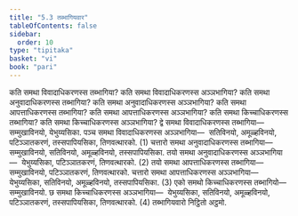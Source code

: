 ```yaml
---
title: "5.3 तब्भागियवार"
tableOfContents: false
sidebar:
  order: 10
type: "tipitaka"
basket: "vi"
book: "pari"
---
```



<DynamicBreadcrumb />

<Division number="298" book="pari">

<Paragraph number="1255" book="pari">
कति समथा विवादाधिकरणस्स तब्भागिया? कति समथा विवादाधिकरणस्स अञ्ञभागिया? कति समथा अनुवादाधिकरणस्स तब्भागिया? कति समथा अनुवादाधिकरणस्स अञ्ञभागिया? कति समथा आपत्ताधिकरणस्स तब्भागिया? कति समथा आपत्ताधिकरणस्स अञ्ञभागिया? कति समथा किच्चाधिकरणस्स तब्भागिया? कति समथा किच्चाधिकरणस्स अञ्ञभागिया?
</Paragraph>

<Paragraph number="1256" book="pari">
द्वे समथा विवादाधिकरणस्स तब्भागिया—  सम्मुखाविनयो, येभुय्यसिका. पञ्च समथा विवादाधिकरणस्स अञ्ञभागिया—  सतिविनयो, अमूळ्हविनयो, पटिञ्ञातकरणं, तस्सपापियसिका, तिणवत्थारको. (1)
</Paragraph>

<Paragraph number="1257" book="pari">
चत्तारो समथा अनुवादाधिकरणस्स तब्भागिया—  सम्मुखाविनयो, सतिविनयो, अमूळ्हविनयो, तस्सपापियसिका. तयो समथा अनुवादाधिकरणस्स अञ्ञभागिया—  येभुय्यसिका, पटिञ्ञातकरणं, तिणवत्थारको. (2)
</Paragraph>

<Paragraph number="1258" book="pari">
तयो समथा आपत्ताधिकरणस्स तब्भागिया—  सम्मुखाविनयो, पटिञ्ञातकरणं, तिणवत्थारको. चत्तारो समथा आपत्ताधिकरणस्स अञ्ञभागिया—  येभुय्यसिका, सतिविनयो, अमूळ्हविनयो, तस्सपापियसिका. (3)
</Paragraph>

<Paragraph number="1259" book="pari">
एको समथो किच्चाधिकरणस्स तब्भागियो—  सम्मुखाविनयो. छ समथा किच्चाधिकरणस्स अञ्ञभागिया—  येभुय्यसिका, सतिविनयो, अमूळ्हविनयो, पटिञ्ञातकरणं, तस्सपापियसिका, तिणवत्थारको. (4)

</Paragraph>
</Division>

<Paragraph number="1260" type="center" book="pari">
तब्भागियवारो निट्ठितो अट्ठमो.
</Paragraph>